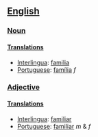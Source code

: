 ==[[English]]==
===[[Noun]]===
====[[Translation]]s====
*[[Interlingua]]: [[familia]]
*[[Portuguese]]: [[família]] ''f''
===[[Adjective]]===
====[[Translation]]s====
*[[Interlingua]]: [[familiar]]
*[[Portuguese]]: [[familiar]] ''m'' & ''f''